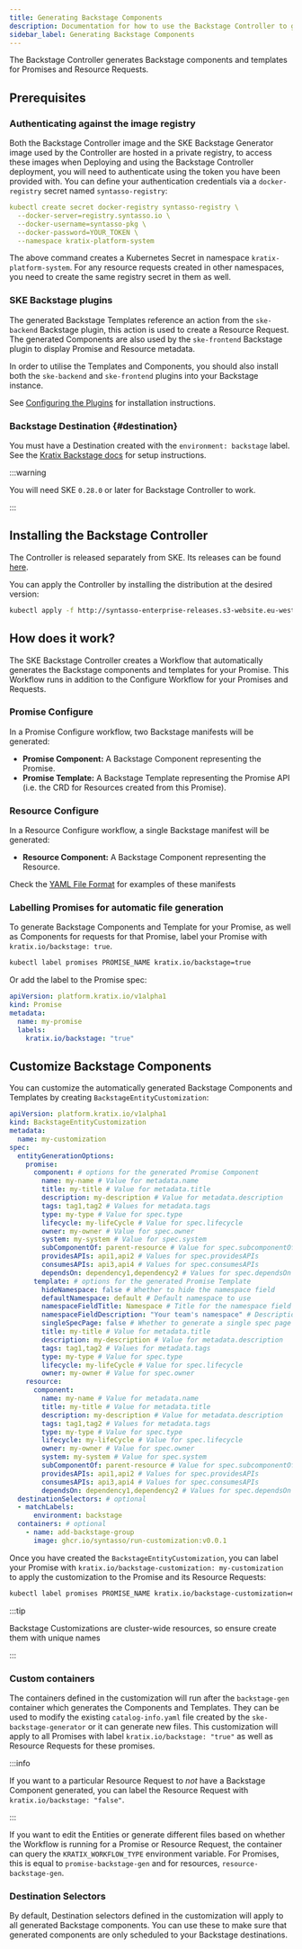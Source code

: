 ```yaml
---
title: Generating Backstage Components
description: Documentation for how to use the Backstage Controller to generate Backstage Components
sidebar_label: Generating Backstage Components
---
```


The Backstage Controller generates Backstage components and templates for Promises and Resource Requests.

## Prerequisites

### Authenticating against the image registry

Both the Backstage Controller image and the SKE Backstage Generator image used by the Controller are hosted in a private registry, to access
these images when Deploying and using the Backstage Controller deployment, you will need to authenticate using the token you have been provided with.
You can define your authentication credentials via a `docker-registry` secret named `syntasso-registry`:

```yaml
kubectl create secret docker-registry syntasso-registry \
  --docker-server=registry.syntasso.io \
  --docker-username=syntasso-pkg \
  --docker-password=YOUR_TOKEN \
  --namespace kratix-platform-system
```

The above command creates a Kubernetes Secret in namespace `kratix-platform-system`.
For any resource requests created in other namespaces, you need to create the same registry secret in them as well.

### SKE Backstage plugins

The generated Backstage Templates reference an action from the `ske-backend` Backstage plugin, this action is
used to create a Resource Request.
The generated Components are also used by the `ske-frontend` Backstage plugin to display
Promise and Resource metadata.

In order to utilise the Templates and Components, you should also install both the
`ske-backend` and `ske-frontend` plugins into your Backstage instance.

See [Configuring the Plugins](./plugins) for installation instructions.

### Backstage Destination {#destination}

You must have a Destination created with the `environment: backstage` label. See the
[Kratix Backstage docs](./configuring-backstage#configure-a-destination-for-backstage)
for setup instructions.

:::warning

You will need SKE `0.28.0` or later for Backstage Controller to work.

:::

## Installing the Backstage Controller

The Controller is released separately from SKE. Its releases can be found [here](../../releases/backstage-controller).

You can apply the Controller by installing the distribution at the desired version:

```bash
kubectl apply -f http://syntasso-enterprise-releases.s3-website.eu-west-2.amazonaws.com/#backstage-controller/<VERSION>/backstage-controller.yaml
```

## How does it work?

The SKE Backstage Controller creates a Workflow that automatically generates the Backstage components and
templates for your Promise. This Workflow runs in addition to the Configure Workflow for your Promises and Requests.

### Promise Configure

In a Promise Configure workflow, two Backstage manifests will be generated:

- **Promise Component:** A Backstage Component representing the Promise.
- **Promise Template:** A Backstage Template representing the Promise API (i.e. the CRD
  for Resources created from this Promise).

### Resource Configure

In a Resource Configure workflow, a single Backstage manifest will be generated:

- **Resource Component:** A Backstage Component representing the Resource.

Check the [YAML File Format](./yaml-file-format) for examples of these manifests

### Labelling Promises for automatic file generation

To generate Backstage Components and Template for your Promise, as well as Components for requests for that Promise,
label your Promise with `kratix.io/backstage: true`.

```bash
kubectl label promises PROMISE_NAME kratix.io/backstage=true
```

Or add the label to the Promise spec:

```yaml
apiVersion: platform.kratix.io/v1alpha1
kind: Promise
metadata:
  name: my-promise
  labels:
    kratix.io/backstage: "true"
```

## Customize Backstage Components

You can customize the automatically generated Backstage Components and Templates by creating `BackstageEntityCustomization`:

```yaml
apiVersion: platform.kratix.io/v1alpha1
kind: BackstageEntityCustomization
metadata:
  name: my-customization
spec:
  entityGenerationOptions:
    promise:
      component: # options for the generated Promise Component
        name: my-name # Value for metadata.name
        title: my-title # Value for metadata.title
        description: my-description # Value for metadata.description
        tags: tag1,tag2 # Values for metadata.tags
        type: my-type # Value for spec.type
        lifecycle: my-lifeCycle # Value for spec.lifecycle
        owner: my-owner # Value for spec.owner
        system: my-system # Value for spec.system
        subComponentOf: parent-resource # Value for spec.subcomponentOf
        providesAPIs: api1,api2 # Values for spec.providesAPIs
        consumesAPIs: api3,api4 # Values for spec.consumesAPIs
        dependsOn: dependency1,dependency2 # Values for spec.dependsOn
      template: # options for the generated Promise Template
        hideNamespace: false # Whether to hide the namespace field
        defaultNamespace: default # Default namespace to use
        namespaceFieldTitle: Namespace # Title for the namespace field
        namespaceFieldDescription: "Your team's namespace" # Description for the namespace field
        singleSpecPage: false # Whether to generate a single spec page for the template
        title: my-title # Value for metadata.title
        description: my-description # Value for metadata.description
        tags: tag1,tag2 # Values for metadata.tags
        type: my-type # Value for spec.type
        lifecycle: my-lifeCycle # Value for spec.lifecycle
        owner: my-owner # Value for spec.owner
    resource:
      component:
        name: my-name # Value for metadata.name
        title: my-title # Value for metadata.title
        description: my-description # Value for metadata.description
        tags: tag1,tag2 # Values for metadata.tags
        type: my-type # Value for spec.type
        lifecycle: my-lifeCycle # Value for spec.lifecycle
        owner: my-owner # Value for spec.owner
        system: my-system # Value for spec.system
        subComponentOf: parent-resource # Value for spec.subcomponentOf
        providesAPIs: api1,api2 # Values for spec.providesAPIs
        consumesAPIs: api3,api4 # Values for spec.consumesAPIs
        dependsOn: dependency1,dependency2 # Values for spec.dependsOn
  destinationSelectors: # optional
  - matchLabels:
      environment: backstage
  containers: # optional
    - name: add-backstage-group
      image: ghcr.io/syntasso/run-customization:v0.0.1
```

Once you have created the `BackstageEntityCustomization`, you can label your
Promise with `kratix.io/backstage-customization: my-customization` to apply the
customization to the Promise and its Resource Requests:

```bash
kubectl label promises PROMISE_NAME kratix.io/backstage-customization=my-customization
```

:::tip

Backstage Customizations are cluster-wide resources, so ensure create them with
unique names

:::




### Custom containers

The containers defined in the customization will run after the `backstage-gen` container which generates the
Components and Templates. They can be used to modify the existing `catalog-info.yaml` file created by the
`ske-backstage-generator` or it can generate new files. This customization will apply to all Promises with label
`kratix.io/backstage: "true"` as well as Resource Requests for these promises.

:::info

If you want to a particular Resource Request to _not_ have a Backstage Component
generated, you can label the Resource Request with `kratix.io/backstage: "false"`.

:::

If you want to edit the Entities or generate different files based on whether the Workflow is running for a
Promise or Resource Request, the container can query the `KRATIX_WORKFLOW_TYPE` environment variable.
For Promises, this is equal to `promise-backstage-gen` and for resources, `resource-backstage-gen`.

### Destination Selectors

By default, Destination selectors defined in the customization will apply to all generated Backstage components.
You can use these to make sure that generated components are only scheduled to your Backstage destinations.
